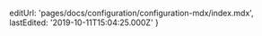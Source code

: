 
  editUrl: 'pages/docs/configuration/configuration-mdx/index.mdx',
  lastEdited: '2019-10-11T15:04:25.000Z'
}

<Introduction />
<Configuration />
<GitIntegrations />
<Routes />
<GlobalConfiguration />
